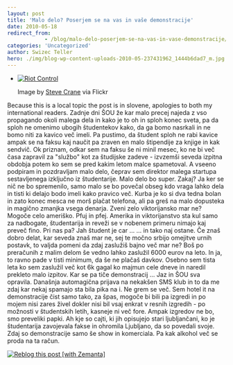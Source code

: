 ```yaml
---
layout: post
title: 'Malo delo? Poserjem se na vas in vaše demonstracije'
date: 2010-05-18
redirect_from: 
            - /blog/malo-delo-poserjem-se-na-vas-in-vase-demonstracije/swizec/1338
categories: 'Uncategorized'
author: Swizec Teller
hero: ./img/blog-wp-content-uploads-2010-05-237431962_1444b6dad7_m.jpg
---
```

- [![Riot Control](./img/blog-wp-content-uploads-2010-05-237431962_1444b6dad7_m.jpg "Riot Control")](http://www.flickr.com/photos/49503062604@N01/237431962)

  Image by [Steve Crane](http://www.flickr.com/photos/49503062604@N01/237431962) via Flickr

Because this is a local topic the post is in slovene, apologies to both my international readers. Zadnje dni ŠOU že kar malo precej najeda z vso propagando okoli malega dela in kako je to oh in sploh konec sveta, pa da sploh ne omenimo ubogih študentekov kako, da ga bomo nasrkali in ne bomo niti za kavico več imeli. Pa pustimo, da študent sploh ne rabi kavice ampak se na faksu kaj naučit pa zraven en malo štipendije za knjige in kak sendvič. Ok priznam, odkar sem na faksu še ni minil mesec, ko ne bi več časa zapravil za "službo" kot za študijske zadeve - izvzemši seveda izpitna obdobja potem ko sem se pred kakim letom malce spametoval. A vseeno podpiram in pozdravljam malo delo, čeprav sem direktor malega startupa sestavljenega izključno iz študentarije. Malo delo bo super. Zakaj? Ja ker se nič ne bo spremenilo, samo malo se bo povečal obseg kdo vraga lahko dela in tisti ki delajo bodo imeli kako pravico več. Kurba je ko si dva tedna bolan in zato konec mesca ne morš plačat telefona, ali pa greš na malo dopusteka in magično zmanjka vsega denarja. Zveni zelo viktorijansko mar ne? Mogoče celo ameriško. Pfuj in pfej. Amerika in viktorijanstvo sta kul samo za nadbogate, študentarija in reveži se v nobenem primeru nimajo kaj preveč fino. Pri nas pa? Jah študent je car ... ... in tako naj ostane. Če znaš dobro delat, kar seveda znaš mar ne, sej te močno srbijo omejitve urnih postavk, to valjda pomeni da zdaj zaslužiš bajno več mar ne? Boš po preračunih z malim delom še vedno lahko zaslužil 6000 eurov na leto. In ja, to ravno pade v tisti minimum, da še ne plačaš davkov. Osebno sem tista leta ko sem zaslužil več kot 6k gagal ko majmun cele dneve in naredil prekleto malo izpitov. Kar se pa tiče demonstracij ... Jaz in ŠOU sva opravila. Današnja automagična prijava na nekakšen SMS klub in to da me zdaj kar nekaj spamajo sta bila pika na i. Ne grem se več. Sem hotel it na demonstracije čist samo tako, za špas, mogoče bi bili pa izgredi in po mojem nisi zares živel dokler nisi bil vsaj enkrat v resnih izgredih - po možnosti v študentskih letih, kasneje ni več fore. Ampak izgredov ne bo, smo preveliki papki. Ah kje so cajti, ki jih opisujejo stari ljubljančani, ko je študentarija zavojevala fakse in ohromila Ljubljano, da so povedali svoje. Zdaj so demonstracije samo še show in komerciala. Pa kak alkohol več se proda na ta račun.

[![Reblog this post \[with Zemanta\]](http://img.zemanta.com/reblog_e.png?x-id=a3a05ea0-525e-4c09-bf92-94aed194ddb5)](http://reblog.zemanta.com/zemified/a3a05ea0-525e-4c09-bf92-94aed194ddb5/ "Reblog this post \[with Zemanta]")